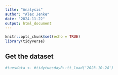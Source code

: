 ```yaml
---
title: "Analysis"
author: "Alex Jenke"
date: "2024-11-22"
output: html_document
---
```


```r
knitr::opts_chunk$set(echo = TRUE)
library(tidyverse)
```
## Get the dataset

```r

#tuesdata <- #tidytuesdayR::tt_load('2023-10-24')

```
